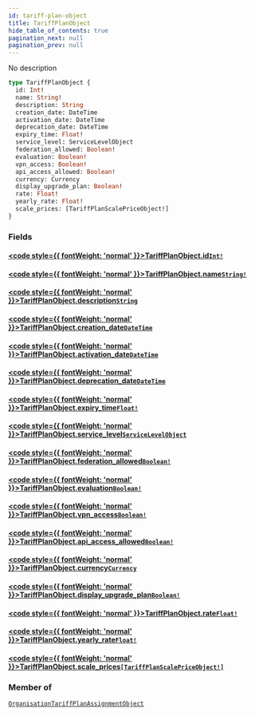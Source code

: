 ```yaml
---
id: tariff-plan-object
title: TariffPlanObject
hide_table_of_contents: true
pagination_next: null
pagination_prev: null
---
```








No description

```graphql
type TariffPlanObject {
  id: Int!
  name: String!
  description: String
  creation_date: DateTime
  activation_date: DateTime
  deprecation_date: DateTime
  expiry_time: Float!
  service_level: ServiceLevelObject
  federation_allowed: Boolean!
  evaluation: Boolean!
  vpn_access: Boolean!
  api_access_allowed: Boolean!
  currency: Currency
  display_upgrade_plan: Boolean!
  rate: Float!
  yearly_rate: Float!
  scale_prices: [TariffPlanScalePriceObject!]
}
```


### Fields

#### [<code style={{ fontWeight: 'normal' }}>TariffPlanObject.<b>id</b></code>](#)<Bullet />[`Int!`](/graphql/scalars/int) <Badge class="secondary" text="non-null"/> <Badge class="secondary" text="scalar"/>
> 
> 

#### [<code style={{ fontWeight: 'normal' }}>TariffPlanObject.<b>name</b></code>](#)<Bullet />[`String!`](/graphql/scalars/string) <Badge class="secondary" text="non-null"/> <Badge class="secondary" text="scalar"/>
> 
> 

#### [<code style={{ fontWeight: 'normal' }}>TariffPlanObject.<b>description</b></code>](#)<Bullet />[`String`](/graphql/scalars/string) <Badge class="secondary" text="scalar"/>
> 
> 

#### [<code style={{ fontWeight: 'normal' }}>TariffPlanObject.<b>creation_date</b></code>](#)<Bullet />[`DateTime`](/graphql/scalars/date-time) <Badge class="secondary" text="scalar"/>
> 
> 

#### [<code style={{ fontWeight: 'normal' }}>TariffPlanObject.<b>activation_date</b></code>](#)<Bullet />[`DateTime`](/graphql/scalars/date-time) <Badge class="secondary" text="scalar"/>
> 
> 

#### [<code style={{ fontWeight: 'normal' }}>TariffPlanObject.<b>deprecation_date</b></code>](#)<Bullet />[`DateTime`](/graphql/scalars/date-time) <Badge class="secondary" text="scalar"/>
> 
> 

#### [<code style={{ fontWeight: 'normal' }}>TariffPlanObject.<b>expiry_time</b></code>](#)<Bullet />[`Float!`](/graphql/scalars/float) <Badge class="secondary" text="non-null"/> <Badge class="secondary" text="scalar"/>
> 
> 

#### [<code style={{ fontWeight: 'normal' }}>TariffPlanObject.<b>service_level</b></code>](#)<Bullet />[`ServiceLevelObject`](/graphql/objects/service-level-object) <Badge class="secondary" text="object"/>
> 
> 

#### [<code style={{ fontWeight: 'normal' }}>TariffPlanObject.<b>federation_allowed</b></code>](#)<Bullet />[`Boolean!`](/graphql/scalars/boolean) <Badge class="secondary" text="non-null"/> <Badge class="secondary" text="scalar"/>
> 
> 

#### [<code style={{ fontWeight: 'normal' }}>TariffPlanObject.<b>evaluation</b></code>](#)<Bullet />[`Boolean!`](/graphql/scalars/boolean) <Badge class="secondary" text="non-null"/> <Badge class="secondary" text="scalar"/>
> 
> 

#### [<code style={{ fontWeight: 'normal' }}>TariffPlanObject.<b>vpn_access</b></code>](#)<Bullet />[`Boolean!`](/graphql/scalars/boolean) <Badge class="secondary" text="non-null"/> <Badge class="secondary" text="scalar"/>
> 
> 

#### [<code style={{ fontWeight: 'normal' }}>TariffPlanObject.<b>api_access_allowed</b></code>](#)<Bullet />[`Boolean!`](/graphql/scalars/boolean) <Badge class="secondary" text="non-null"/> <Badge class="secondary" text="scalar"/>
> 
> 

#### [<code style={{ fontWeight: 'normal' }}>TariffPlanObject.<b>currency</b></code>](#)<Bullet />[`Currency`](/graphql/objects/currency) <Badge class="secondary" text="object"/>
> 
> 

#### [<code style={{ fontWeight: 'normal' }}>TariffPlanObject.<b>display_upgrade_plan</b></code>](#)<Bullet />[`Boolean!`](/graphql/scalars/boolean) <Badge class="secondary" text="non-null"/> <Badge class="secondary" text="scalar"/>
> 
> 

#### [<code style={{ fontWeight: 'normal' }}>TariffPlanObject.<b>rate</b></code>](#)<Bullet />[`Float!`](/graphql/scalars/float) <Badge class="secondary" text="non-null"/> <Badge class="secondary" text="scalar"/>
> 
> 

#### [<code style={{ fontWeight: 'normal' }}>TariffPlanObject.<b>yearly_rate</b></code>](#)<Bullet />[`Float!`](/graphql/scalars/float) <Badge class="secondary" text="non-null"/> <Badge class="secondary" text="scalar"/>
> 
> 

#### [<code style={{ fontWeight: 'normal' }}>TariffPlanObject.<b>scale_prices</b></code>](#)<Bullet />[`[TariffPlanScalePriceObject!]`](/graphql/objects/tariff-plan-scale-price-object) <Badge class="secondary" text="list"/> <Badge class="secondary" text="object"/>
> 
> 



### Member of

[`OrganisationTariffPlanAssignmentObject`](/graphql/objects/organisation-tariff-plan-assignment-object)  <Badge class="secondary" text="object"/>



